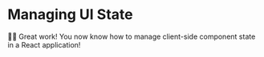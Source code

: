 # Managing UI State

<EpicVideo url="https://www.epicreact.dev/workshops/react-hooks/dad-joke-break-managing-ui-state" />

👨‍💼 Great work! You now know how to manage client-side component state in a React
application!
